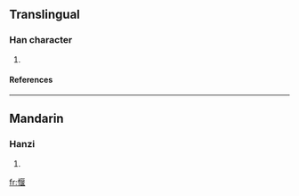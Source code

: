 ==Translingual==
===Han character===
{{Han char|rn=61|rad=心|as=09|sn=12|four=9101<sub>4</sub>|canj=心尸日女 (PSAV)}}
# {{defn|Han|sort=心09}}
====References====
{{Han ref|kx=0395.190|dkj=10950|dj=0733.030|hdz=42326.080|uh=611D|ud=24861|bh=D94C|bd=55628}}

----
==Mandarin==
===Hanzi===
{{cmn-hanzi|pin=[[yǎn]] (yan3)|wg=yen<sup>3</sup>}}
# {{defn|Mandarin}}

[[fr:愝]]